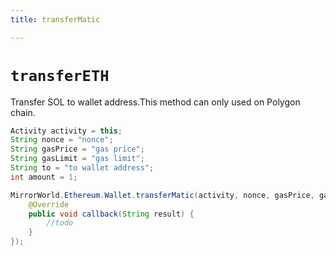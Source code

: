 ```yaml
---
title: transferMatic

---
```


# `transferETH`
Transfer SOL to wallet address.This method can only used on Polygon chain.

```java
Activity activity = this;
String nonce = "nonce";
String gasPrice = "gas price";
String gasLimit = "gas limit";
String to = "to wallet address";
int amount = 1;

MirrorWorld.Ethereum.Wallet.transferMatic(activity, nonce, gasPrice, gasLimit, to, amount, new MirrorCallback() {
    @Override
    public void callback(String result) {
        //todo
    }
});
```
